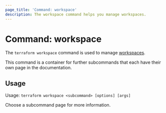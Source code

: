 ```yaml
---
page_title: 'Command: workspace'
description: The workspace command helps you manage workspaces.
---
```


# Command: workspace

The `terraform workspace` command is used to manage
[workspaces](/language/state/workspaces).

This command is a container for further subcommands that each have their own page in the documentation.

## Usage

Usage: `terraform workspace <subcommand> [options] [args]`

Choose a subcommand page for more information.
